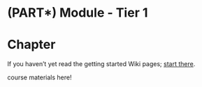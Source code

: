 # (PART\*) Module - Tier 1 {-}

# Chapter

If you haven't yet read the getting started Wiki pages; [start there](https://www.ottrproject.org/getting_started.html).

course materials here!